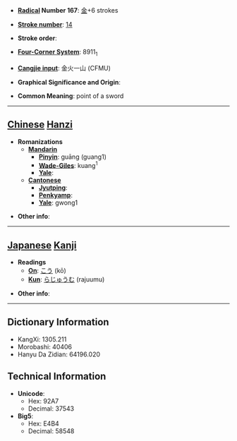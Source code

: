 * '''[[Wiktionary:Chinese radical index| Radical]] Number 167''': [[Wiktionary:Chinese radical index 金|金]]+6 strokes

* '''[[Wiktionary:Chinese total strokes index|Stroke number]]''': [[Wiktionary:Chinese total strokes index 14|14]]

* '''Stroke order''': 

* '''[[Wiktionary:Chinese four corner index|Four-Corner System]]''': 8911<sub>1</sub>

* '''[[Wiktionary:Chinese Cangjie index|Cangjie input]]''': 金火一山 (CFMU)

* '''Graphical Significance and Origin''': 

* '''Common Meaning''': point of a sword

----

== [[Chinese]] [[Hanzi]] ==

* '''Romanizations'''
** '''[[Mandarin]]'''
*** '''[[Pinyin]]''': guāng (guang1)
*** '''[[Wade-Giles]]''': kuang<sup>1</sup>
*** '''[[Yale]]''': 
** '''[[Cantonese]]'''
*** '''[[Jyutping]]''':
*** '''[[Penkyamp]]''': 
*** '''[[Yale]]''': gwong1

* '''Other info''': 

----

== [[Japanese]] [[Kanji]] ==

* '''Readings'''
** '''[[On]]''': [[こう]] (kō)
** '''[[Kun]]''': [[らじゅうむ]] (rajuumu)

* '''Other info''':  

----

== Dictionary Information ==

* KangXi: 1305.211
* Morobashi: 40406
* Hanyu Da Zidian: 64196.020

== Technical Information ==

* '''Unicode''':
** Hex: 92A7
** Decimal: 37543
* '''Big5''':
** Hex: E4B4
** Decimal: 58548